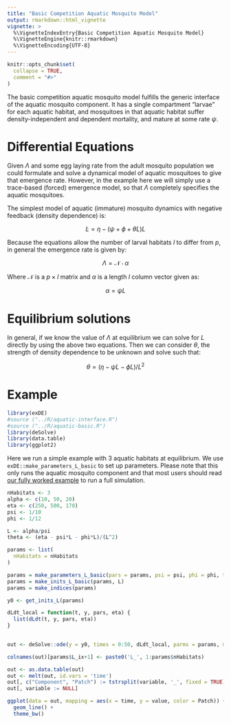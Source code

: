 ```yaml
---
title: "Basic Competition Aquatic Mosquito Model"
output: rmarkdown::html_vignette
vignette: >
  %\VignetteIndexEntry{Basic Competition Aquatic Mosquito Model}
  %\VignetteEngine{knitr::rmarkdown}
  %\VignetteEncoding{UTF-8}
---
```


```r
knitr::opts_chunk$set(
  collapse = TRUE,
  comment = "#>"
)
```

The basic competition aquatic mosquito model fulfills the generic interface of the aquatic mosquito component. It has a single compartment "larvae" for each aquatic habitat, and mosquitoes in that aquatic habitat suffer density-independent and dependent mortality, and mature at some rate $\psi$.

# Differential Equations

Given $\Lambda$ and some egg laying rate from the adult mosquito population we could formulate and solve a dynamical model of aquatic mosquitoes to give that emergence rate. However, in the example here we will simply use a trace-based (forced) emergence model, so that $\Lambda$ completely specifies the aquatic mosquitoes.

The simplest model of aquatic (immature) mosquito dynamics with negative feedback (density dependence) is:

$$
\dot{L} = \eta - (\psi+\phi+\theta L)L
$$

Because the equations allow the number of larval habitats $l$ to differ from $p$, in general the emergence rate is given by:

$$
\Lambda = \mathcal{N}\cdot \alpha
$$

Where $\mathcal{N}$ is a $p\times l$ matrix and $\alpha$ is a length $l$ column vector given as:

$$
\alpha = \psi L
$$

# Equilibrium solutions

In general, if we know the value of $\Lambda$ at equilibrium we can solve for $L$ directly by using the above two equations. Then we can consider $\theta$, the strength of density dependence to be unknown and solve such that:

$$
\theta = (\eta - \psi L - \phi L) / L^2
$$

# Example

```r
library(exDE)
#source ("../R/aquatic-interface.R")
#source ("../R/aquatic-basic.R")
library(deSolve)
library(data.table)
library(ggplot2)
```

Here we run a simple example with 3 aquatic habitats at equilibrium. We use `exDE::make_parameters_L_basic` to
set up parameters. Please note that this only runs the aquatic mosquito component and that most users should read [our fully worked example](ex_534.html) to run a full simulation.

```r
nHabitats <- 3
alpha <- c(10, 50, 20)
eta <- c(250, 500, 170)
psi <- 1/10
phi <- 1/12

L <- alpha/psi
theta <- (eta - psi*L - phi*L)/(L^2)

params <- list(
  nHabitats = nHabitats
)

params = make_parameters_L_basic(pars = params, psi = psi, phi = phi, theta = theta)
params = make_inits_L_basic(params, L)
params = make_indices(params)

y0 <- get_inits_L(params) 

dLdt_local = function(t, y, pars, eta) {
  list(dLdt(t, y, pars, eta))
}
  

out <- deSolve::ode(y = y0, times = 0:50, dLdt_local, parms = params, method = 'lsoda', eta = eta)

colnames(out)[params$L_ix+1] <- paste0('L_', 1:params$nHabitats)

out <- as.data.table(out)
out <- melt(out, id.vars = 'time')
out[, c("Component", "Patch") := tstrsplit(variable, '_', fixed = TRUE)]
out[, variable := NULL]

ggplot(data = out, mapping = aes(x = time, y = value, color = Patch)) +
  geom_line() +
  theme_bw()
```
